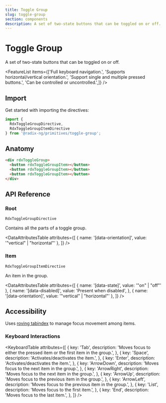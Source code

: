 ```yaml
---
title: Toggle Group
slug: toggle-group
section: components
description: A set of two-state buttons that can be toggled on or off.
---
```


# Toggle Group

<Description>A set of two-state buttons that can be toggled on or off.</Description>

<ComponentPreview name="toggle-group" file="toggle-group-demo" />

<FeatureList items={['Full keyboard navigation.',
    'Supports horizontal/vertical orientation.',
    'Support single and multiple pressed buttons.',
    'Can be controlled or uncontrolled.',]} />

## Import

Get started with importing the directives:

```typescript
import {
  RdxToggleGroupDirective,
  RdxToggleGroupItemDirective
} from '@radix-ng/primitives/toggle-group';
```

## Anatomy

```html
<div rdxToggleGroup>
  <button rdxToggleGroupItem></button>
  <button rdxToggleGroupItem></button>
  <button rdxToggleGroupItem></button>
</div>
```

## API Reference

### Root

`RdxToggleGroupDirective`

Contains all the parts of a toggle group.

<PropsTable name="RdxToggleGroupDirective" />

<DataAttributesTable attributes={[
    {
        name: '[data-orientation]',
        value: '"vertical" | "horizontal"'
    },
]} />

### Item

`RdxToggleGroupItemDirective`

An item in the group.

<PropsTable name="RdxToggleGroupItemDirective" />

<DataAttributesTable attributes={[
    {
        name: '[data-state]',
        value: '"on" | "off"'
    },
    {
        name: '[data-disabled]',
        value: 'Present when disabled',
    },
    {
        name: '[data-orientation]',
        value: '"vertical" | "horizontal"'
    },
]} />

## Accessibility

Uses [roving tabindex](https://www.w3.org/TR/wai-aria-practices-1.2/examples/radio/radio.html) to manage focus movement among items.

### Keyboard Interactions

<KeyboardTable attributes={[
    {
        key: 'Tab',
        description:
            'Moves focus to either the pressed item or the first item in the group.',
    },
    {
        key: 'Space',
        description: 'Activates/deactivates the item.',
    },
    {
        key: 'Enter',
        description: 'Activates/deactivates the item.',
    },
    {
        key: 'ArrowDown',
        description: 'Moves focus to the next item in the group.',
    },
    {
        key: 'ArrowRight',
        description: 'Moves focus to the next item in the group.',
    },
    {
        key: 'ArrowUp',
        description: 'Moves focus to the previous item in the group.',
    },
    {
        key: 'ArrowLeft',
        description: 'Moves focus to the previous item in the group.',
    },
    {
        key: 'List',
        description: 'Moves focus to the first item.',
    },
    {
        key: 'End',
        description: 'Moves focus to the last item.',
    },
]} />

